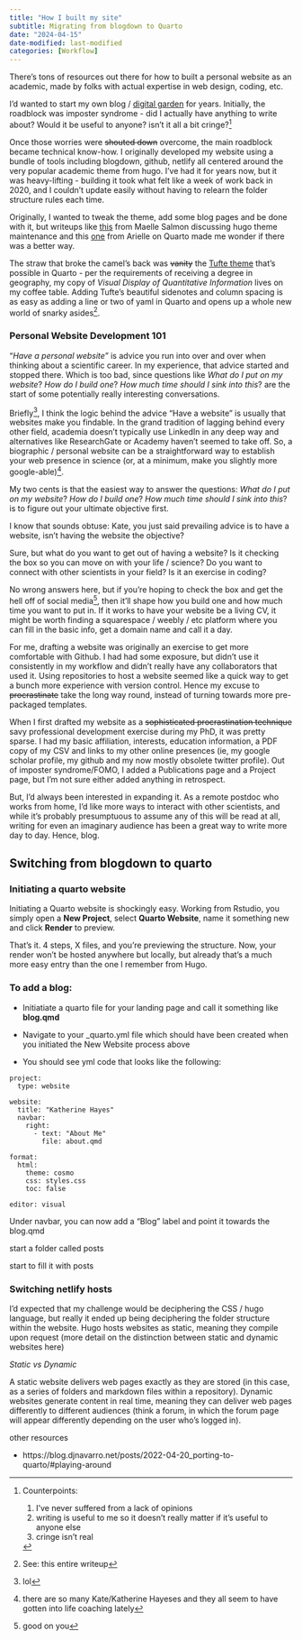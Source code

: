 ```yaml
---
title: "How I built my site"
subtitle: Migrating from blogdown to Quarto
date: "2024-04-15"
date-modified: last-modified
categories: [Workflow]
---
```


There's tons of resources out there for how to built a personal website as an academic, made by folks with actual expertise in web design, coding, etc.

I'd wanted to start my own blog / [digital garden](https://maggieappleton.com/garden-history) for years. Initially, the roadblock was imposter syndrome - did I actually have anything to write about? Would it be useful to anyone? isn't it all a bit cringe?[^1]

[^1]: Counterpoints:

    1.  I've never suffered from a lack of opinions
    2.  writing is useful to me so it doesn't really matter if it's useful to anyone else
    3.  cringe isn't real

Once those worries were ~~shouted down~~ overcome, the main roadblock became technical know-how. I originally developed my website using a bundle of tools including blogdown, github, netlify all centered around the very popular academic theme from hugo. I've had it for years now, but it was heavy-lifting - building it took what felt like a week of work back in 2020, and I couldn't update easily without having to relearn the folder structure rules each time.

Originally, I wanted to tweak the theme, add some blog pages and be done with it, but writeups like [this](https://masalmon.eu/2020/02/29/hugo-maintenance/) from Maelle Salmon discussing hugo theme maintenance and this [one](https://www.apreshill.com/blog/2022-04-we-dont-talk-about-quarto/) from Arielle on Quarto made me wonder if there was a better way.

The straw that broke the camel's back was ~~vanity~~ the [Tufte theme](https://quarto-dev.github.io/quarto-gallery/page-layout/tufte.html) that's possible in Quarto - per the requirements of receiving a degree in geography, my copy of *Visual Display of Quantitative Information* lives on my coffee table. Adding Tufte's beautiful sidenotes and column spacing is as easy as adding a line or two of yaml in Quarto and opens up a whole new world of snarky asides[^2].

[^2]: See: this entire writeup

### Personal Website Development 101

"*Have a personal website*" is advice you run into over and over when thinking about a scientific career. In my experience, that advice started and stopped there. Which is too bad, since questions like *What do I put on my website*? *How do I build one*? *How much time should I sink into this*? are the start of some potentially really interesting conversations.

Briefly[^3], I think the logic behind the advice "Have a website" is usually that websites make you findable. In the grand tradition of lagging behind every other field, academia doesn't typically use LinkedIn in any deep way and alternatives like ResearchGate or Academy haven't seemed to take off. So, a biographic / personal website can be a straightforward way to establish your web presence in science (or, at a minimum, make you slightly more google-able)[^4].

[^3]: lol

[^4]: there are so many Kate/Katherine Hayeses and they all seem to have gotten into life coaching lately

My two cents is that the easiest way to answer the questions: *What do I put on my website*? *How do I build one*? *How much time should I sink into this*? is to figure out your ultimate objective first.

I know that sounds obtuse: Kate, you just said prevailing advice is to have a website, isn't having the website the objective?

Sure, but what do you want to get out of having a website? Is it checking the box so you can move on with your life / science? Do you want to connect with other scientists in your field? Is it an exercise in coding?

No wrong answers here, but if you're hoping to check the box and get the hell off of social media[^5], then it'll shape how you build one and how much time you want to put in. If it works to have your website be a living CV, it might be worth finding a squarespace / weebly / etc platform where you can fill in the basic info, get a domain name and call it a day.

[^5]: good on you

For me, drafting a website was originally an exercise to get more comfortable with Github. I had had some exposure, but didn't use it consistently in my workflow and didn't really have any collaborators that used it. Using repositories to host a website seemed like a quick way to get a bunch more experience with version control. Hence my excuse to ~~procrastinate~~ take the long way round, instead of turning towards more pre-packaged templates.

When I first drafted my website as a ~~sophisticated procrastination technique~~ savy professional development exercise during my PhD, it was pretty sparse. I had my basic affiliation, interests, education information, a PDF copy of my CSV and links to my other online presences (ie, my google scholar profile, my github and my now mostly obsolete twitter profile). Out of imposter syndrome/FOMO, I added a Publications page and a Project page, but I'm not sure either added anything in retrospect.

But, I'd always been interested in expanding it. As a remote postdoc who works from home, I'd like more ways to interact with other scientists, and while it's probably presumptuous to assume any of this will be read at all, writing for even an imaginary audience has been a great way to write more day to day. Hence, blog.

## Switching from blogdown to quarto

### Initiating a quarto website

Initiating a Quarto website is shockingly easy. Working from Rstudio, you simply open a **New Project**, select **Quarto Website**, name it something new and click **Render** to preview.

That's it. 4 steps, X files, and you're previewing the structure. Now, your render won't be hosted anywhere but locally, but already that's a much more easy entry than the one I remember from Hugo.

### To add a blog:

-   Initiatiate a quarto file for your landing page and call it something like **blog.qmd**

-   Navigate to your \_quarto.yml file which should have been created when you initiated the New Website process above

-   You should see yml code that looks like the following:

```         
project:
  type: website

website:
  title: "Katherine Hayes"
  navbar:
    right:
      - text: "About Me"
        file: about.qmd
    
format:
  html:
    theme: cosmo
    css: styles.css
    toc: false

editor: visual
```

Under navbar, you can now add a "Blog" label and point it towards the blog.qmd

start a folder called posts

start to fill it with posts

### Switching netlify hosts

I'd expected that my challenge would be deciphering the CSS / hugo language, but really it ended up being deciphering the folder structure within the website. Hugo hosts websites as static, meaning they compile upon request (more detail on the distinction between static and dynamic websites here)

*Static vs Dynamic*

A static website delivers web pages exactly as they are stored (in this case, as a series of folders and markdown files within a repository). Dynamic websites generate content in real time, meaning they can deliver web pages differently to different audiences (think a forum, in which the forum page will appear differently depending on the user who's logged in).

other resources

-   https://blog.djnavarro.net/posts/2022-04-20_porting-to-quarto/#playing-around
